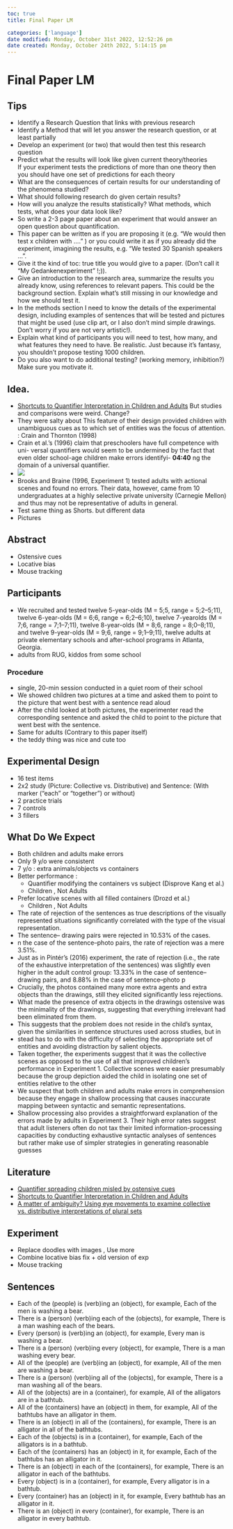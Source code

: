 ```yaml
---
toc: true
title: Final Paper LM

categories: ['language']
date modified: Monday, October 31st 2022, 12:52:26 pm
date created: Monday, October 24th 2022, 5:14:15 pm
---
```


# Final Paper LM


## Tips
- Identify a Research Question that links with previous research
- Identify a Method that will let you answer the research question, or at least partially
- Develop an experiment (or two) that would then test this research question
- Predict what the results will look like given current theory/theories  
	If your experiment tests the predictions of more than one theory then you should have one set of predictions for each theory  
- What are the consequences of certain results for our understanding of the phenomena studied?
- What should following research do given certain results?
- How will you analyze the results statistically? What methods, which tests, what does your data look like?
- So write a 2-3 page paper about an experiment that would answer an open question about quantification.
- This paper can be written as if you are proposing it (e.g. "We would then test x children with …." ) or you could write it as if you already did the experiment, imagining the results, e.g. "We tested 30 Spanish speakers …".
- Give it the kind of toc: true
title you would give to a paper. (Don't call it "My Gedankenexperiment" !;)).
- Give an introduction to the research area, summarize the results you already know, using references to relevant papers. This could be the background section. Explain what's still missing in our knowledge and how we should test it.
- In the methods section I need to know the details of the experimental design, including examples of sentences that will be tested and pictures that might be used (use clip art, or I also don't mind simple drawings. Don't worry if you are not very artistic!).
- Explain what kind of participants you will need to test, how many, and what features they need to have. Be realistic. Just because it's fantasy, you shouldn't propose testing 1000 children.
- Do you also want to do additional testing? (working memory, inhibition?) Make sure you motivate it.

## Idea.
- [Shortcuts to Quantifier Interpretation in Children and Adults](Shortcuts%20to%20Quantifier%20Interpretation%20in%20Children%20and%20Adults.qmd) But studies and comparisons were weird. Change?
- They were salty about This feature of their design provided children with unambiguous cues as to which set of entities was the focus of attention. : Crain and Thornton (1998)
- Crain et al.’s (1996) claim that preschoolers have full competence with uni- versal quantifiers would seem to be undermined by the fact that even older school-age children make errors identifyi- **04:40** ng the domain of a universal quantifier.
- ![](images/Cpc7B-s9b0HYY1zVySgFLPl-hAQSmnK5t5g-d4Fl8tHC9namPP4qXpn8u4Z1sDhIpmt912t7t6X9zHTUz2otmcMkCpk5a4mRbMTY.png)
- Brooks and Braine (1996, Experiment 1) tested adults with actional scenes and found no errors. Their data, however, came from 10 undergraduates at a highly selective private university (Carnegie Mellon) and thus may not be representative of adults in general.
- Test same thing as Shorts. but different data
- Pictures

## Abstract
- Ostensive cues
- Locative bias
- Mouse tracking

## Participants
- We recruited and tested twelve 5-year-olds (M = 5;5, range = 5;2–5;11), twelve 6-year-olds (M = 6;6, range = 6;2–6;10), twelve 7-yearolds (M = 7;6, range = 7;1–7;11), twelve 8-year-olds (M = 8;6, range = 8;0–8;11), and twelve 9-year-olds (M = 9;6, range = 9;1–9;11), twelve adults at private elementary schools and after-school programs in Atlanta, Georgia.
- adults from RUG, kiddos from some school

### Procedure
- single, 20-min session conducted in a quiet room of their school
- We showed children two pictures at a time and asked them to point to the picture that went best with a sentence read aloud
- After the child looked at both pictures, the experimenter read the corresponding sentence and asked the child to point to the picture that went best with the sentence.
- Same for adults (Contrary to this paper itself)
- the teddy thing was nice and cute too

## Experimental Design
- 16 test items
- 2x2 study (Picture: Collective vs. Distributive) and Sentence: (With marker ("each" or "together") or without)
- 2 practice trials
- 7 controls
- 3 fillers

## What Do We Expect
- Both children and adults make errors
- Only 9 y/o were consistent
- 7 y/o : extra animals/objects vs containers
- Better performance :
	- Quantifier modifying the containers vs subject (Disprove Kang et al.)
	- Children , Not Adults
- Prefer locative scenes with all filled containers (Drozd et al.)
	- Children , Not Adults
- The rate of rejection of the sentences as true descriptions of the visually represented situations significantly correlated with the type of the visual representation.
- The sentence– drawing pairs were rejected in 10.53% of the cases.
- n the case of the sentence–photo pairs, the rate of rejection was a mere 3.51%.
- Just as in Pintér's (2016) experiment, the rate of rejection (i.e., the rate of the exhaustive interpretation of the sentences) was slightly even higher in the adult control group: 13.33% in the case of sentence–drawing pairs, and 8.88% in the case of sentence–photo p
- Crucially, the photos contained many more extra agents and extra objects than the drawings, still they elicited significantly less rejections.
- What made the presence of extra objects in the drawings ostensive was the minimality of the drawings, suggesting that everything irrelevant had been eliminated from them.
- This suggests that the problem does not reside in the child's syntax, given the similarities in sentence structures used across studies, but in
- stead has to do with the difficulty of selecting the appropriate set of entities and avoiding distraction by salient objects.
- Taken together, the experiments suggest that it was the collective scenes as opposed to the use of all that improved children's performance in Experiment 1. Collective scenes were easier presumably because the group depiction aided the child in isolating one set of entities relative to the other
- We suspect that both children and adults make errors in comprehension because they engage in shallow processing that causes inaccurate mapping between syntactic and semantic representations.
- Shallow processing also provides a straightforward explanation of the errors made by adults in Experiment 3. Their high error rates suggest that adult listeners often do not tax their limited information-processing capacities by conducting exhaustive syntactic analyses of sentences but rather make use of simpler strategies in generating reasonable guesses

## Literature
- [Quantifier spreading children misled by ostensive cues](Quantifier%20spreading%20children%20misled%20by%20ostensive%20cues.qmd)
- [Shortcuts to Quantifier Interpretation in Children and Adults](Shortcuts%20to%20Quantifier%20Interpretation%20in%20Children%20and%20Adults.qmd)
- [A matter of ambiguity? Using eye movements to examine collective vs. distributive interpretations of plural sets](A%20matter%20of%20ambiguity?%20Using%20eye%20movements%20to%20examine%20collective%20vs.%20distributive%20interpretations%20of%20plural%20sets.qmd)

## Experiment
- Replace doodles with images , Use more
- Combine locative bias fix + old version of exp
- Mouse tracking

## Sentences
- Each of the (people) is (verb)ing an (object), for example, Each of the men is washing a bear.
- There is a (person) (verb)ing each of the (objects), for example, There is a man washing each of the bears.
- Every (person) is (verb)ing an (object), for example, Every man is washing a bear.
- There is a (person) (verb)ing every (object), for example, There is a man washing every bear.
- All of the (people) are (verb)ing an (object), for example, All of the men are washing a bear.
- There is a (person) (verb)ing all of the (objects), for example, There is a man washing all of the bears.
- All of the (objects) are in a (container), for example, All of the alligators are in a bathtub.
- All of the (containers) have an (object) in them, for example, All of the bathtubs have an alligator in them.
- There is an (object) in all of the (containers), for example, There is an alligator in all of the bathtubs.
- Each of the (objects) is in a (container), for example, Each of the alligators is in a bathtub.
- Each of the (containers) has an (object) in it, for example, Each of the bathtubs has an alligator in it.
- There is an (object) in each of the (containers), for example, There is an alligator in each of the bathtubs.
- Every (object) is in a (container), for example, Every alligator is in a bathtub.
- Every (container) has an (object) in it, for example, Every bathtub has an alligator in it.
- There is an (object) in every (container), for example, There is an alligator in every bathtub.




